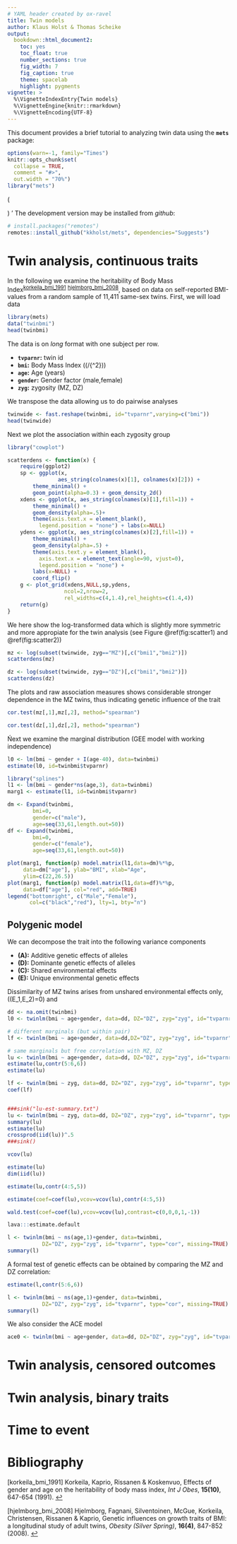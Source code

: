 ```yaml
---
# YAML header created by ox-ravel
title: Twin models
author: Klaus Holst & Thomas Scheike
output:
  bookdown::html_document2:
    toc: yes
    toc_float: true
    number_sections: true
    fig_width: 7
    fig_caption: true
    theme: spacelab
    highlight: pygments
vignette: >
  %\VignetteIndexEntry{Twin models}
  %\VignetteEngine{knitr::rmarkdown}
  %\VignetteEncoding{UTF-8}
---
```


This document provides a brief tutorial to analyzing twin data using
the **`mets`** package:

```r
options(warn=-1, family="Times")
knitr::opts_chunk$set(
  collapse = TRUE,
  comment = "#>",
  out.width = "70%")
library("mets")
```

\(
\newcommand{\cov}{\mathbb{C}\text{ov}}
\newcommand{\cor}{\mathbb{C}\text{or}}
\newcommand{\var}{\mathbb{V}\text{ar}}
\newcommand{\E}{\mathbb{E}}
\newcommand{\unitfrac}[2]{#1/#2}
\newcommand{\n}{}
\)
'
The development version may be installed from *github*:

```r
# install.packages("remotes")
remotes::install_github("kkholst/mets", dependencies="Suggests")
```


# Twin analysis, continuous traits

  In the following we examine the heritability of Body Mass
Index\n{}<sup id="b71edfd9bc946c317f4a732845bcaf93"><a href="#korkeila_bmi_1991" title="Korkeila, Kaprio, Rissanen \&amp; Koskenvuo, {{E}ffects of gender and age on the heritability of body mass index}, {Int J Obes}, v(10), 647--654 (1991).">korkeila_bmi_1991</a></sup> <sup id="718839fcb6ade82ebb2d7de853582b80"><a href="#hjelmborg_bmi_2008" title="Hjelmborg, Fagnani, Silventoinen, McGue, Korkeila, Christensen, Rissanen \&amp; Kaprio, {{G}enetic influences on growth traits of {B}{M}{I}: a longitudinal study of adult twins}, {Obesity (Silver Spring)}, v(4), 847--852 (2008).">hjelmborg_bmi_2008</a></sup>, based on data
on self-reported BMI-values from a random sample of 11,411 same-sex
twins. First, we will load data

```r
library(mets)
data("twinbmi")
head(twinbmi)
```

The data is on *long* format with one subject per row.

-   **`tvparnr`:** twin id
-   **`bmi`:** Body Mass Index (\(\mathrm{kg}/{\mathrm{m}^2}\))
-   **`age`:** Age (years)
-   **`gender`:** Gender factor (male,female)
-   **`zyg`:** zygosity (MZ, DZ)

We transpose the data allowing us to do pairwise analyses

```r
twinwide <- fast.reshape(twinbmi, id="tvparnr",varying=c("bmi"))
head(twinwide)
```

Next we plot the association within each zygosity group

```r
library("cowplot")

scatterdens <- function(x) {
    require(ggplot2)
    sp <- ggplot(x,
                aes_string(colnames(x)[1], colnames(x)[2])) +
        theme_minimal() +
        geom_point(alpha=0.3) + geom_density_2d()
    xdens <- ggplot(x, aes_string(colnames(x)[1],fill=1)) +
        theme_minimal() +
        geom_density(alpha=.5)+
        theme(axis.text.x = element_blank(),
	      legend.position = "none") + labs(x=NULL)
    ydens <- ggplot(x, aes_string(colnames(x)[2],fill=1)) +
        theme_minimal() +
        geom_density(alpha=.5) +
        theme(axis.text.y = element_blank(),
	      axis.text.x = element_text(angle=90, vjust=0),
	      legend.position = "none") +
        labs(x=NULL) +
        coord_flip()
    g <- plot_grid(xdens,NULL,sp,ydens,
                  ncol=2,nrow=2,
                  rel_widths=c(4,1.4),rel_heights=c(1.4,4))
    return(g)
}
```

We here show the log-transformed data which is slightly more symmetric
and more appropiate for the twin analysis (see Figure \@ref(fig:scatter1) and \@ref(fig:scatter2))

```r
mz <- log(subset(twinwide, zyg=="MZ")[,c("bmi1","bmi2")])
scatterdens(mz)
```

```r
dz <- log(subset(twinwide, zyg=="DZ")[,c("bmi1","bmi2")])
scatterdens(dz)
```

The plots and raw association measures shows considerable stronger
dependence in the MZ twins, thus indicating genetic influence of the
trait

```r
cor.test(mz[,1],mz[,2], method="spearman")
```

```r
cor.test(dz[,1],dz[,2], method="spearman")
```

Ńext we examine the marginal distribution (GEE model with working
independence)

```r
l0 <- lm(bmi ~ gender + I(age-40), data=twinbmi)
estimate(l0, id=twinbmi$tvparnr)
```

```r
library("splines")
l1 <- lm(bmi ~ gender*ns(age,3), data=twinbmi)
marg1 <- estimate(l1, id=twinbmi$tvparnr)
```

```r
dm <- Expand(twinbmi,
	    bmi=0,
	    gender=c("male"),
	    age=seq(33,61,length.out=50))
df <- Expand(twinbmi,
	    bmi=0,
	    gender=c("female"),
	    age=seq(33,61,length.out=50))

plot(marg1, function(p) model.matrix(l1,data=dm)%*%p,
     data=dm["age"], ylab="BMI", xlab="Age",
     ylim=c(22,26.5))
plot(marg1, function(p) model.matrix(l1,data=df)%*%p,
     data=df["age"], col="red", add=TRUE)
legend("bottomright", c("Male","Female"),
       col=c("black","red"), lty=1, bty="n")
```


## Polygenic model

We can decompose the trait into the following variance components

\begin{align*}
Y_i = A_i + D_i + C + E_i, \quad i=1,2
 \end{align*}

-   **\(A\):** Additive genetic effects of alleles
-   **\(D\):** Dominante genetic effects of alleles
-   **\(C\):** Shared environmental effects
-   **\(E\):** Unique environmental genetic effects

Dissimilarity of MZ twins arises from unshared environmental effects
only, \(\cor(E_1,E_2)=0\) and

\begin{align*}
\cor(A_1^{MZ},A_2^{MZ}) = 1, \quad
\cor(D_1^{MZ},D_2^{MZ}) = 1,
\end{align*}

\begin{align*}
\cor(A_1^{DZ},A_2^{DZ}) = 0.5, \quad
\cor(D_1^{DZ},D_2^{DZ}) = 0.25,
\end{align*}

\begin{align*}
Y_i = A_i + C_i + D_i + E_i
\end{align*}

\begin{align*}
A_i \sim\mathcal{N}(0,\sigma_A^2), C_i
\sim\mathcal{N}(0,\sigma_C^2), D_i
\sim\mathcal{N}(0,\sigma_D^2),
E_i \sim\mathcal{N}(0,\sigma_E^2)
\end{align*}

\begin{gather*}
    \cov(Y_{1},Y_{2}) = \\
    \begin{pmatrix}
      \sigma_A^2 & 2\Phi\sigma_A^2 \\
      2\Phi\sigma_A^2 & \sigma_A^2
    \end{pmatrix} +
    \begin{pmatrix}
      \sigma_C^2 & \sigma_C^2 \\
      \sigma_C^2 & \sigma_C^2
  \end{pmatrix} +
    \begin{pmatrix}
      \sigma_D^2 & \Delta_{7}\sigma_D^2 \\
      \Delta_{7}\sigma_D^2 & \sigma_D^2
  \end{pmatrix} +
  \begin{pmatrix}
    \sigma_E^2 & 0 \\
    0 & \sigma_E^2
  \end{pmatrix}
\end{gather*}

```r
dd <- na.omit(twinbmi)
l0 <- twinlm(bmi ~ age+gender, data=dd, DZ="DZ", zyg="zyg", id="tvparnr", type="sat")

# different marginals (but within pair)
lf <- twinlm(bmi ~ age+gender, data=dd,DZ="DZ", zyg="zyg", id="tvparnr", type="flex")

# same marginals but free correlation with MZ, DZ 
lu <- twinlm(bmi ~ age+gender, data=dd, DZ="DZ", zyg="zyg", id="tvparnr", type="u")
estimate(lu,contr(5:6,6))
estimate(lu)

lf <- twinlm(bmi ~ zyg, data=dd, DZ="DZ", zyg="zyg", id="tvparnr", type="flex")
coef(lf)


###sink("lu-est-summary.txt")
lu <- twinlm(bmi ~ zyg, data=dd, DZ="DZ", zyg="zyg", id="tvparnr", type="u")
summary(lu)
estimate(lu)
crossprod(iid(lu))^.5
###sink()

vcov(lu)

estimate(lu)
dim(iid(lu))

estimate(lu,contr(4:5,5))

estimate(coef=coef(lu),vcov=vcov(lu),contr(4:5,5))

wald.test(coef=coef(lu),vcov=vcov(lu),contrast=c(0,0,0,1,-1))

lava:::estimate.default
```


```r

l <- twinlm(bmi ~ ns(age,1)+gender, data=twinbmi,
           DZ="DZ", zyg="zyg", id="tvparnr", type="cor", missing=TRUE)
summary(l)
```

A formal test of genetic effects can be obtained by comparing the MZ and DZ correlation:

```r
estimate(l,contr(5:6,6))
```

```r
l <- twinlm(bmi ~ ns(age,1)+gender, data=twinbmi,
           DZ="DZ", zyg="zyg", id="tvparnr", type="cor", missing=TRUE)
summary(l)
```

We also consider the ACE model 

```r
ace0 <- twinlm(bmi ~ age+gender, data=dd, DZ="DZ", zyg="zyg", id="tvparnr", type="ace")
```


# Twin analysis, censored outcomes


# Twin analysis,  binary traits


# Time to event

# Bibliography
<a id="korkeila_bmi_1991"></a>[korkeila_bmi_1991] Korkeila, Kaprio, Rissanen & Koskenvuo, Effects of gender and age on the heritability of body mass index, <i>Int J Obes</i>, <b>15(10)</b>, 647-654 (1991). [↩](#b71edfd9bc946c317f4a732845bcaf93)

<a id="hjelmborg_bmi_2008"></a>[hjelmborg_bmi_2008] Hjelmborg, Fagnani, Silventoinen, McGue, Korkeila, Christensen, Rissanen & Kaprio, Genetic influences on growth traits of BMI: a longitudinal study of adult twins, <i>Obesity (Silver Spring)</i>, <b>16(4)</b>, 847-852 (2008). [↩](#718839fcb6ade82ebb2d7de853582b80)
